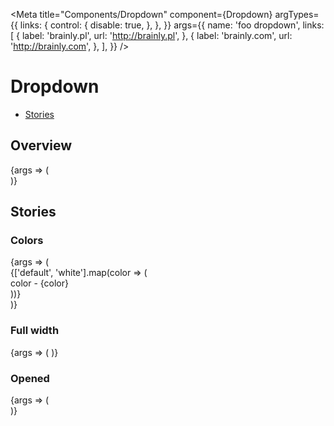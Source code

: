 
<Meta
  title="Components/Dropdown"
  component={Dropdown}
  argTypes={{
    links: {
      control: {
        disable: true,
      },
    },
  }}
  args={{
    name: 'foo dropdown',
    links: [
      {
        label: 'brainly.pl',
        url: 'http://brainly.pl',
      },
      {
        label: 'brainly.com',
        url: 'http://brainly.com',
      },
    ],
  }}
/>

# Dropdown

- [Stories](#stories)

## Overview

<Canvas>
  <Story name="Default">
    {args => (
      <div style={{paddingTop: 100}}>
        <Dropdown {...args} />
      </div>
    )}
  </Story>
</Canvas>

<ArgsTable story="Default" />

## Stories

### Colors

<Canvas>
  <Story name="Colors">
    {args => (
      <div>
        {['default', 'white'].map(color => (
          <div className="sg-story-variant" key={color}>
            <div className="sg-story-variant__name">color - {color}</div>
            <Dropdown {...args} color={color} />
          </div>
        ))}
      </div>
    )}
  </Story>
</Canvas>

### Full width

<Canvas>
  <Story name="FullWidth">
    {args => (
      <StoryVariantBorderBox>
        <Dropdown {...args} fullWidth />
      </StoryVariantBorderBox>
    )}
  </Story>
</Canvas>

### Opened

<Canvas>
  <Story name="Opened" args={{initiallyOpened: true}}>
    {args => (
      <div style={{paddingTop: 100}}>
        <Dropdown {...args} />
      </div>
    )}
  </Story>
</Canvas>
